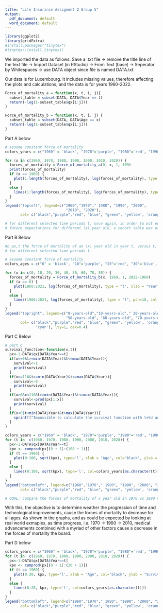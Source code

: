 ```yaml
---
title: "Life Insurance Assigment 2 Group 5"
output:
  pdf_document: default
  word_document: default
---
```

```r
library(ggplot2)
library(gridExtra)
#install.packages("tinytex")
#tinytex::install_tinytex()
```

We imported the data as follows: Save a .txt file -> remove the title line of the text file -> Import Dataset (in RStudio) -> From Text (base) -> Seperator by Whitespaces -> use DATA object since file is named DATA.txt

Our data is for Luxembourg. It includes missing values, therefore affecting the plots and calculations, and the data is for years 1960-2022.

```r
Force_of_mortality_a = function(x, t, i, j){
  subset_table = subset(DATA, DATA$Year == t)
  return(-log(1-subset_table$qx[i:j]))
}

Force_of_mortality_b = function(x, t, i, j) {
  subset_table = subset(DATA, DATA$Age == x)
  return(-log(1-subset_table$qx[i:j]))
}
```

Part A below

```r
# assume constant force of mortality 
colors_years = c("1960" = 'black', "1970"='purple', "1980"='red', "1990"='blue', "2000"='green', "2010"='yellow', "2020"='orange')

for (x in c(1960, 1970, 1980, 1990, 2000, 2010, 2020)) {
  forces_of_mortality = Force_of_mortality_a(0, x, 1, 109)
  print(forces_of_mortality)
  if (x == 1960) {
    plot(1:length(forces_of_mortality), log(forces_of_mortality), type = "l", xlab = "Year", col='black', ylab = "Force of Mortality", main= "Force of Mortality vs. Year for Ages 0-110", ylim=c(-10, 0))
  }
  else {
    lines(1:length(forces_of_mortality), log(forces_of_mortality), type = "l", pch=18, col = colors_years[as.character(x)])
  }
}
legend("topleft", legend=c("1960","1970"," 1980", "1990", "2000", 
                            "2010", "2020"), 
       col= c("black","purple","red", "blue", "green", 'yellow', 'orange'), lty=1, cex=0.5)

```
```r
# for different selected time periods t, once again, in order to not encounter issues relating to the different 
# future expectations for different (x) year old, a cohort table was used as this tracked the lives of people of differing ages in time.
```

Part B Below

```r
#b μx,t the force of mortality of an (x) year old in year t, versus t, 
# for different selected time periods t

# assume constant force of mortality 
colors_ages = c("0" = 'black', "10"='purple', "20"='red', "30"='blue', "40"='green', "50"='yellow', "60"='orange', "70"='grey', "80"='cyan')

for (x in c(0, 10, 20, 30, 40, 50, 60, 70, 80)) {
  forces_of_mortality = Force_of_mortality_b(x, 1960, 1, 2022-1960)
  if (x == 0) {
    plot(1960:2021, log(forces_of_mortality), type = "l", xlab = "Year", col='black', ylab = "Force of Mortality", main= "Force of Mortality vs. Year for Ages 0-80", ylim=c(-10, 0))
  }
  else {
    lines(1960:2021, log(forces_of_mortality), type = "l", pch=18, col = colors_ages[as.character(x)])
  }
}
legend("topright", legend=c("0-years-old","10-years-old"," 20-years-old", "30-years-old", "40-years-old", 
                            "50-years-old", "60-years-old", "70-years-old", "80-years-old"), 
       col= c("black","purple","red", "blue", "green", 'yellow', 'orange', 'grey', 
              'cyan'), lty=1, cex=0.4)
```

Part C Below

```r
# part c
survival_function<-function(x,t){
  px<-1-DATA$qx[DATA$Year==t]
  if(x==0&t>=min(DATA$Year)&t<=max(DATA$Year)){
    survival<-1
    print(survival)
  }
  if(x>=110&t>=min(DATA$Year)&t<=max(DATA$Year)){
    survival<-0
    print(survival)
  }
  if(x>0&x<110&t>=min(DATA$Year)&t<=max(DATA$Year)){
    survival<-prod(px[1:x])
    print(survival)
  }
  if(x<0|t<min(DATA$Year)&t>max(DATA$Year)){
    sprintf("Impossible to calculate the survival function with t=%d and x=%d",t,x)
  }
}

colors_years = c("1960" = 'black', "1970"='purple', "1980"='red', "1990"='blue', "2000"='green', "2010"='yellow', "2020"='orange')
for (t in  c(1960, 1970, 1980, 1990, 2000, 2010, 2020)) {
  px<-1-DATA$qx[DATA$Year==t]
  kpx <- cumprod(px[(0 + 1):(108 + 1)])
  if (t == 1960) {
    plot(0:108, sqrt(kpx), type='l', xlab = "Age", col='black', ylab = "Survival Probability", main= "Survival Probabilities vs. Age in Various Periods 1960-2020", ylim=c(0,1))
  }
  else {
    lines(0:108, sqrt(kpx), type='l', col=colors_years[as.character(t)])
  }
}
legend("bottomleft", legend=c("1960","1970"," 1980", "1990", "2000", "2010", "2020"), 
       col= c("black","purple","red", "blue", "green", 'yellow', 'orange'), lty=1, cex=1)

```
```r
# GOAL: compare the forces of mortality of x year old in 1970 vs 1990 vs 2010
```

With this, the objective is to determine weather the progression of time and technological improvements, 
cause the forces of mortality to decrease for all ages. As shown in the graphs, and as could be expected by looking at real world exmaples,
as time progress, i.e. 1970 -> 1990 -> 2010, medical advancements combined with a myriad of other factors cause a decrease in the forces of mortality the board.


Part D below


```r
colors_years = c("1960" = 'black', "1970"='purple', "1980"='red', "1990"='blue', "2000"='green', "2010"='yellow', "2020"='orange')
for (t in  c(1960, 1970, 1980, 1990, 2000, 2010, 2020)) {
  px<-1-DATA$qx[DATA$Year==t]
  kpx <- cumprod(px[(0 + 1):(20 + 1)])
  if (t == 1960) {
    plot(0:20, kpx, type='l', xlab = "Age", col='black', ylab = "Survival Probability", main= "Survival Probabilities vs. Age of a Newborn Reaching Adulthood (Age 21)", ylim=c(0.8,1))
  }
  else {
    lines(0:20, kpx, type='l', col=colors_years[as.character(t)])
  }
}
legend("bottomleft", legend=c("1960","1970"," 1980", "1990", "2000", "2010", "2020"), 
       col= c("black","purple","red", "blue", "green", 'yellow', 'orange'), lty=1, cex=1)
```
